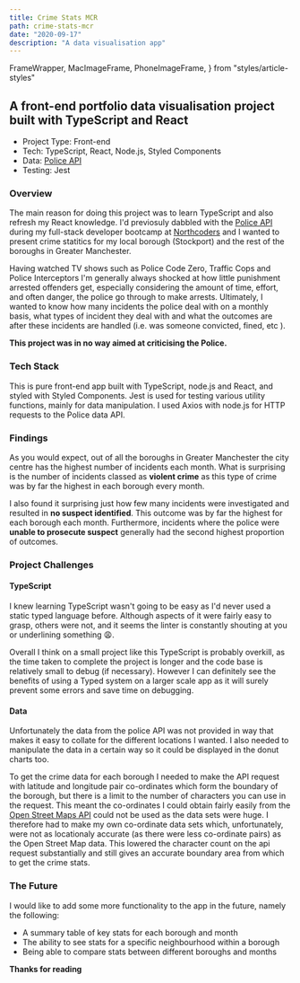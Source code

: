 ```yaml
---
title: Crime Stats MCR
path: crime-stats-mcr
date: "2020-09-17"
description: "A data visualisation app"
---
```


  FrameWrapper,
  MacImageFrame,
  PhoneImageFrame,
} from "styles/article-styles"

## A front-end portfolio data visualisation project built with TypeScript and React

<FrameWrapper>
  <MacImageFrame src={macFrame} />
  <PhoneImageFrame src={phoneFrame} />
  <ul>
    <li>Project Type: Front-end</li>
    <li>Tech: TypeScript, React, Node.js, Styled Components</li>
    <li>
      Data: <a href="https://data.police.uk/">Police API</a>
    </li>
    <li>Testing: Jest</li>
  </ul>
</FrameWrapper>

### **Overview**

The main reason for doing this project was to learn TypeScript and also refresh my React knowledge. I'd previosuly dabbled with the [Police API](https://data.police.uk/) during my full-stack developer bootcamp at [Northcoders](https://northcoders.com) and I wanted to present crime statitics for my local borough (Stockport) and the rest of the boroughs in Greater Manchester.

Having watched TV shows such as Police Code Zero, Traffic Cops and Police Interceptors I'm generally always shocked at how little punishment arrested offenders get, especially considering the amount of time, effort, and often danger, the police go through to make arrests. Ultimately, I wanted to know how many incidents the police deal with on a monthly basis, what types of incident they deal with and what the outcomes are after these incidents are handled (i.e. was someone convicted, fined, etc ).

**This project was in no way aimed at criticising the Police.**

### **Tech Stack**

This is pure front-end app built with TypeScript, node.js and React, and styled with Styled Components. Jest is used for testing various utility functions, mainly for data manipulation. I used Axios with node.js for HTTP requests to the Police data API.

### **Findings**

As you would expect, out of all the boroughs in Greater Manchester the city centre has the highest number of incidents each month. What is surprising is the number of incidents classed as **violent crime** as this type of crime was by far the highest in each borough every month.

I also found it surprising just how few many incidents were investigated and resulted in **no suspect identified**. This outcome was by far the highest for each borough each month. Furthermore, incidents where the police were **unable to prosecute suspect** generally had the second highest proportion of outcomes.

### **Project Challenges**

#### **TypeScript**

I knew learning TypeScript wasn't going to be easy as I'd never used a static typed language before. Although aspects of it were fairly easy to grasp, others were not, and it seems the linter is constantly shouting at you or underlining something 😩.

Overall I think on a small project like this TypeScript is probably overkill, as the time taken to complete the project is longer and the code base is relatively small to debug (if necessary). However I can definitely see the benefits of using a Typed system on a larger scale app as it will surely prevent some errors and save time on debugging.

#### **Data**

Unfortunately the data from the police API was not provided in way that makes it easy to collate for the different locations I wanted. I also needed to manipulate the data in a certain way so it could be displayed in the donut charts too.

To get the crime data for each borough I needed to make the API request with latitude and longitude pair co-ordinates which form the boundary of the borough, but there is a limit to the number of characters you can use in the request. This meant the co-ordinates I could obtain fairly easily from the [Open Street Maps API](https://www.openstreetmap.org/) could not be used as the data sets were huge. I therefore had to make my own co-ordinate data sets which, unfortunately, were not as locationaly accurate (as there were less co-ordinate pairs) as the Open Street Map data. This lowered the character count on the api request substantially and still gives an accurate boundary area from which to get the crime stats.

### **The Future**

I would like to add some more functionality to the app in the future, namely the following:

<ul>
  <li>A summary table of key stats for each borough and month</li>
  <li>
    The ability to see stats for a specific neighbourhood within a borough
  </li>
  <li>Being able to compare stats between different boroughs and months</li>
</ul>

**Thanks for reading**
